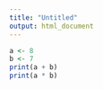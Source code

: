 ```yaml
---
title: "Untitled"
output: html_document
---
```


```r

a <- 8
b <- 7
print(a + b)
print(a * b)
```